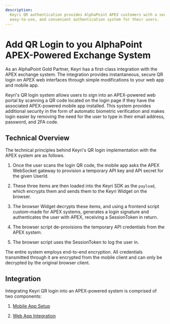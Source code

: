 ```yaml
---
description:
  Keyri QR authentication provides AlphaPoint APEX customers with a secure,
  easy-to-use, and convenient authentication system for their users.
---
```


# Add QR Login to you AlphaPoint APEX-Powered Exchange System

As an AlphaPoint Gold Partner, Keyri has a first-class integration with the APEX
exchange system. The integration provides instantaneous, secure QR login on APEX
web interfaces through simple modifications to your web app and mobile app.

Keyri's QR login system allows users to sign into an APEX-powered web portal by
scanning a QR code located on the login page if they have the associated
APEX-powered mobile app installed. This system provides additional security in
the form of automatic biometric verification and makes login easier by removing
the need for the user to type in their email address, password, and 2FA code.

## Technical Overview

The technical principles behind Keyri's QR login implementation with the APEX
system are as follows.

1.  Once the user scans the login QR code, the mobile app asks the APEX
    WebSocket gateway to provision a temporary API key and API secret for the
    given UserId.

2.  These three items are then loaded into the Keyri SDK as the `payload`, which
    encrypts them and sends them to the Keyri Widget on the browser.&#x20;

3.  The browser Widget decrypts these items, and using a frontend script
    custom-made for APEX systems, generates a login signature and authenticates
    the user with APEX, receiving a SessionToken in return.

4.  The browser script de-provisions the temporary API credentials from the APEX
    system.

5.  The browser script uses the SessionToken to log the user in.

The entire system employs end-to-end encryption. All credentials transmitted
through it are encrypted from the mobile client and can only be decrypted by the
original browser client.

## Integration

Integrating Keyri QR login into an APEX-powered system is comprised of two
components:

1.  [Mobile App Setup](/integrations/alphapoint-apex-system/mobile-app-setup)

2.  [Web App Integration](/integrations/alphapoint-apex-system/web-app-integration)
